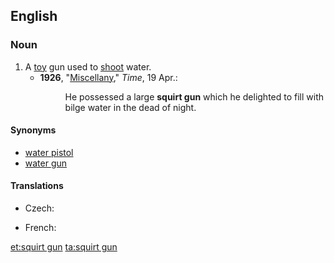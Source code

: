 ==English==

===Noun===
{{en-noun|sg=[[squirt]] [[gun]]}}

# A [[toy]] gun used to [[shoot]] water.
#* '''1926''', "[http://www.time.com/time/magazine/article/0,9171,729168-2,00.html Miscellany]," ''Time'', 19 Apr.:
#*: He possessed a large '''squirt gun''' which he delighted to fill with bilge water in the dead of night.

====Synonyms====
*[[water pistol]]
*[[water gun]]

====Translations====
{{trans-top|a toy gun used to shoot water}}
* Czech: {{t-|cs|stříkací pistole|f}}
{{trans-mid}}
* French: {{t+|fr|pistolet à eau|m}}
{{trans-bottom}}

[[et:squirt gun]]
[[ta:squirt gun]]